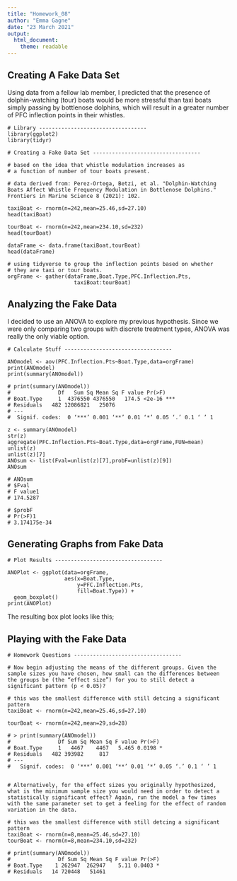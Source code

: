 ```yaml
---
title: "Homework_08"
author: "Emma Gagne"
date: "23 March 2021"
output: 
  html_document: 
    theme: readable
---
```


## Creating A Fake Data Set
Using data from a fellow lab member, I predicted that the presence of dolphin-watching (tour) boats would be more stressful than taxi boats simply passing by bottlenose dolphins, which will result in a greater number of PFC inflection points in their whistles.
```
# Library ----------------------------------
library(ggplot2)
library(tidyr)

# Creating a Fake Data Set ----------------------------------

# based on the idea that whistle modulation increases as 
# a function of number of tour boats present.

# data derived from: Perez-Ortega, Betzi, et al. "Dolphin-Watching Boats Affect Whistle Frequency Modulation in Bottlenose Dolphins." Frontiers in Marine Science 8 (2021): 102.

taxiBoat <- rnorm(n=242,mean=25.46,sd=27.10)
head(taxiBoat)

tourBoat <- rnorm(n=242,mean=234.10,sd=232)
head(tourBoat)

dataFrame <- data.frame(taxiBoat,tourBoat)
head(dataFrame)

# using tidyverse to group the inflection points based on whether
# they are taxi or tour boats.
orgFrame <- gather(dataFrame,Boat.Type,PFC.Inflection.Pts,
                     taxiBoat:tourBoat)
```

## Analyzing the Fake Data
I decided to use an ANOVA to explore my previous hypothesis. Since we were only comparing two groups with discrete treatment types, ANOVA was really the only viable option.
```
# Calculate Stuff ----------------------------------

ANOmodel <- aov(PFC.Inflection.Pts~Boat.Type,data=orgFrame)
print(ANOmodel)
print(summary(ANOmodel))

# print(summary(ANOmodel))
#               Df   Sum Sq Mean Sq F value Pr(>F)    
# Boat.Type     1  4376550 4376550   174.5 <2e-16 ***
# Residuals   482 12086821   25076                   
# ---
#  Signif. codes:  0 ‘***’ 0.001 ‘**’ 0.01 ‘*’ 0.05 ‘.’ 0.1 ‘ ’ 1

z <- summary(ANOmodel)
str(z)
aggregate(PFC.Inflection.Pts~Boat.Type,data=orgFrame,FUN=mean)
unlist(z)
unlist(z)[7]
ANOsum <- list(Fval=unlist(z)[7],probF=unlist(z)[9])
ANOsum

# ANOsum
# $Fval
# F value1 
# 174.5287 

# $probF
# Pr(>F)1 
# 3.174175e-34 
```
## Generating Graphs from Fake Data

```
# Plot Results ----------------------------------

ANOPlot <- ggplot(data=orgFrame,
                  aes(x=Boat.Type,
                      y=PFC.Inflection.Pts,
                      fill=Boat.Type)) +
  geom_boxplot()
print(ANOPlot)
```

The resulting box plot looks like this;  


## Playing with the Fake Data

```
# Homework Questions ----------------------------------

# Now begin adjusting the means of the different groups. Given the sample sizes you have chosen, how small can the differences between the groups be (the “effect size”) for you to still detect a significant pattern (p < 0.05)?

# this was the smallest difference with still detcing a significant pattern
taxiBoat <- rnorm(n=242,mean=25.46,sd=27.10)

tourBoat <- rnorm(n=242,mean=29,sd=28)

# > print(summary(ANOmodel))
#               Df Sum Sq Mean Sq F value Pr(>F)  
# Boat.Type     1   4467    4467   5.465 0.0198 *
# Residuals   482 393982     817                 
# ---
#   Signif. codes:  0 ‘***’ 0.001 ‘**’ 0.01 ‘*’ 0.05 ‘.’ 0.1 ‘ ’ 1


# Alternatively, for the effect sizes you originally hypothesized, what is the minimum sample size you would need in order to detect a statistically significant effect? Again, run the model a few times with the same parameter set to get a feeling for the effect of random variation in the data.

# this was the smallest difference with still detcing a significant pattern
taxiBoat <- rnorm(n=8,mean=25.46,sd=27.10)
tourBoat <- rnorm(n=8,mean=234.10,sd=232)

# print(summary(ANOmodel))
#               Df Sum Sq Mean Sq F value Pr(>F)  
# Boat.Type    1 262947  262947    5.11 0.0403 *
# Residuals   14 720448   51461  
```